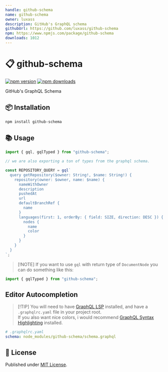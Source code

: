 ```yaml
---
handle: github-schema
name: github-schema
owner: luxass
description: GitHub's GraphQL schema
githubUrl: https://github.com/luxass/github-schema
npm: https://www.npmjs.com/package/github-schema
downloads: 1012
---
```


# 📋 github-schema

[![npm version][npm-version-src]][npm-version-href]
[![npm downloads][npm-downloads-src]][npm-downloads-href]

GitHub's GraphQL Schema

## 📦 Installation

```sh
npm install github-schema
```

## 📚 Usage

```ts
import { gql, gqlTyped } from "github-schema";

// we are also exporting a ton of types from the graphql schema.

const REPOSITORY_QUERY = gql`
  query getRepository($owner: String!, $name: String!) {
    repository(owner: $owner, name: $name) {
      nameWithOwner
      description
      pushedAt
      url
      defaultBranchRef {
        name
      }
      languages(first: 1, orderBy: { field: SIZE, direction: DESC }) {
        nodes {
          name
          color
        }
      }
    }
  }
`;
```

> \[!NOTE]
> If you want to use `gql` with return type of `DocumentNode` you can do something like this:

```ts
import { gqlTyped } from "github-schema";
```

## Editor Autocompletion

> \[!TIP]
> You will need to have [GraphQL LSP](https://marketplace.visualstudio.com/items?itemName=GraphQL.vscode-graphql) installed, and have a `.graphqlrc.yaml` file in your project root.\
> If you also want nice colors, i would recommend [GraphQL Syntax Highlighting](https://marketplace.visualstudio.com/items?itemName=GraphQL.vscode-graphql-syntax) installed.

```yaml
# .graphqlrc.yaml
schema: node_modules/github-schema/schema.graphql
```

## 📄 License

Published under [MIT License](https://github.com/luxass/github-schema/blob/main/LICENSE).

[npm-version-src]: https://img.shields.io/npm/v/github-schema?style=flat&colorA=18181B&colorB=4169E1

[npm-version-href]: https://npmjs.com/package/github-schema

[npm-downloads-src]: https://img.shields.io/npm/dm/github-schema?style=flat&colorA=18181B&colorB=4169E1

[npm-downloads-href]: https://npmjs.com/package/github-schema
